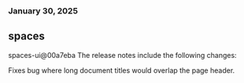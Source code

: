 ### January 30, 2025

## spaces

spaces-ui@00a7eba The release notes include the following changes:

Fixes bug where long document titles would overlap the page header.
